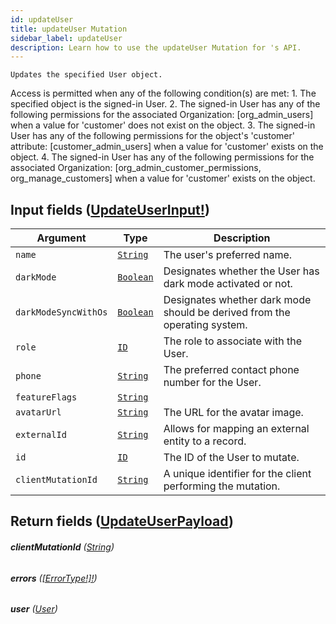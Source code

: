 ```yaml
---
id: updateUser
title: updateUser Mutation
sidebar_label: updateUser
description: Learn how to use the updateUser Mutation for 's API.
---
```


    Updates the specified User object.

Access is permitted when any of the following condition(s) are met: 1. The specified object is the signed-in User. 2. The signed-in User has any of the following permissions for the associated Organization: [org_admin_users] when a value for 'customer' does not exist on the object. 3. The signed-in User has any of the following permissions for the object's 'customer' attribute: [customer_admin_users] when a value for 'customer' exists on the object. 4. The signed-in User has any of the following permissions for the associated Organization: [org_admin_customer_permissions, org_manage_customers] when a value for 'customer' exists on the object.

## Input fields ([UpdateUserInput!](api/schema/input_object/UpdateUserInput.mdx))

| Argument             | Type                                       | Description                                                               |
| -------------------- | ------------------------------------------ | ------------------------------------------------------------------------- |
| `name`               | [`String`](api/schema/scalar/String.mdx)   | The user's preferred name.                                                |
| `darkMode`           | [`Boolean`](api/schema/scalar/Boolean.mdx) | Designates whether the User has dark mode activated or not.               |
| `darkModeSyncWithOs` | [`Boolean`](api/schema/scalar/Boolean.mdx) | Designates whether dark mode should be derived from the operating system. |
| `role`               | [`ID`](api/schema/scalar/ID.mdx)           | The role to associate with the User.                                      |
| `phone`              | [`String`](api/schema/scalar/String.mdx)   | The preferred contact phone number for the User.                          |
| `featureFlags`       | [`String`](api/schema/scalar/String.mdx)   |                                                                           |
| `avatarUrl`          | [`String`](api/schema/scalar/String.mdx)   | The URL for the avatar image.                                             |
| `externalId`         | [`String`](api/schema/scalar/String.mdx)   | Allows for mapping an external entity to a  record.              |
| `id`                 | [`ID`](api/schema/scalar/ID.mdx)           | The ID of the User to mutate.                                             |
| `clientMutationId`   | [`String`](api/schema/scalar/String.mdx)   | A unique identifier for the client performing the mutation.               |

## Return fields ([UpdateUserPayload](api/schema/object/UpdateUserPayload.mdx))

###### <b>clientMutationId</b> ([String](api/schema/scalar/String.mdx))

###### <b>errors</b> ([[ErrorType!]!](api/schema/object/ErrorType.mdx))

###### <b>user</b> ([User](api/schema/object/User.mdx))
